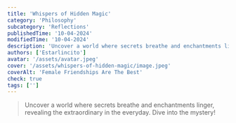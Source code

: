 ```yaml
---
title: 'Whispers of Hidden Magic'
category: 'Philosophy'
subcategory: 'Reflections'
publishedTime: '10-04-2024'
modifiedTime: '10-04-2024'
description: 'Uncover a world where secrets breathe and enchantments linger, revealing the extraordinary in the everyday. Dive into the mystery!'
authors: ['Estarlincito']
avatar: '/assets/avatar.jpeg'
cover: '/assets/whispers-of-hidden-magic/image.jpeg'
coverAlt: 'Female Friendships Are The Best'
check: true
tags: ['']
---
```


<Introduction>

> Uncover a world where secrets breathe and enchantments linger, revealing the extraordinary in the everyday. Dive into the mystery!

</Introduction>

<Contents>

<Audio src='/assets/whispers-of-hidden-magic/audio.mp3' type='audio/mp3' />

_There are magical people, I swear. I've seen them. They hide in the corners of the
planet, disguised as normal. Blending in is their specialty, trying to behave like
everyone else. That’s why it’s sometimes so hard to find them, but once you discover
them, there’s no turning back. You can’t shake their memory. Don’t tell anyone, but
they say their magic is so strong that if it touches you once, it captures you forever._
**-Anonymous-**

_These extraordinary souls leave an unforgettable mark, changing how you see the world. Their presence is rare but undeniable, and once you cross paths, you're never the same. Keep your heart open—magic is closer than you think._

</Contents>
